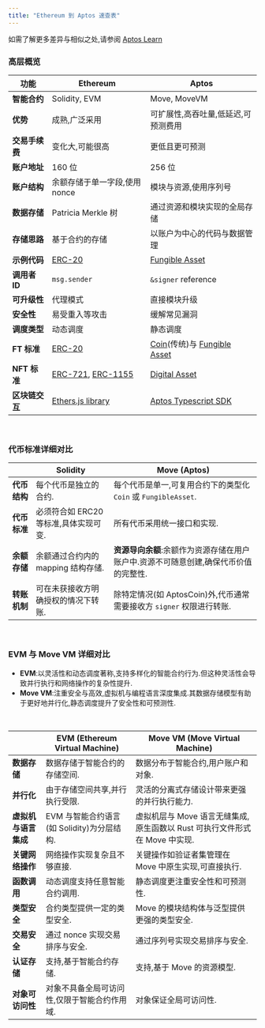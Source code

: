 ```yaml
---
title: "Ethereum 到 Aptos 速查表"
---
```


如需了解更多差异与相似之处,请参阅 [Aptos Learn](https://learn.aptoslabs.com/en/tutorials/ethereum-to-aptos-guide/cheat-sheet?workshop=eth-to-aptos)

### 高层概览

| 功能         | Ethereum                                                                                                                       | Aptos                                                                                                                                 |
| ---------- | ------------------------------------------------------------------------------------------------------------------------------ | ------------------------------------------------------------------------------------------------------------------------------------- |
| **智能合约**   | Solidity, EVM                                                                                                                  | Move, MoveVM                                                                                                                          |
| **优势**     | 成熟,广泛采用                                                                                                                        | 可扩展性,高吞吐量,低延迟,可预测费用                                                                                                                   |
| **交易手续费**  | 变化大,可能很高                                                                                                                       | 更低且更可预测                                                                                                                               |
| **账户地址**   | 160 位                                                                                                                          | 256 位                                                                                                                                 |
| **账户结构**   | 余额存储于单一字段,使用 nonce                                                                                                             | 模块与资源,使用序列号                                                                                                                           |
| **数据存储**   | Patricia Merkle 树                                                                                                              | 通过资源和模块实现的全局存储                                                                                                                        |
| **存储思路**   | 基于合约的存储                                                                                                                        | 以账户为中心的代码与数据管理                                                                                                                        |
| **示例代码**   | [ERC-20](https://github.com/OpenZeppelin/openzeppelin-contracts/tree/master/contracts/token/ERC20)                             | [Fungible Asset](https://github.com/aptos-labs/aptos-core/blob/main/aptos-move/framework/aptos-framework/sources/fungible_asset.move) |
| **调用者 ID** | `msg.sender`                                                                                                                   | `&signer` reference                                                                                                                   |
| **可升级性**   | 代理模式                                                                                                                           | 直接模块升级                                                                                                                                |
| **安全性**    | 易受重入等攻击                                                                                                                        | 缓解常见漏洞                                                                                                                                |
| **调度类型**   | 动态调度                                                                                                                           | 静态调度                                                                                                                                  |
| **FT 标准**  | [ERC-20](https://docs.openzeppelin.com/contracts/4.x/erc20)                                                                    | [Coin](/zh/build/smart-contracts/aptos-coin)(传统)与 [Fungible Asset](/zh/build/smart-contracts/fungible-asset)                          |
| **NFT 标准** | [ERC-721](https://docs.openzeppelin.com/contracts/4.x/erc721), [ERC-1155](https://docs.openzeppelin.com/contracts/4.x/erc1155) | [Digital Asset](/zh/build/smart-contracts/digital-asset)                                                                              |
| **区块链交互**  | [Ethers.js library](https://docs.ethers.org/v6/)                                                                               | [Aptos Typescript SDK](/zh/build/sdks/ts-sdk)                                                                                         |

<br />

### 代币标准详细对比

|          | Solidity                | Move (Aptos)                                   |
| -------- | ----------------------- | ---------------------------------------------- |
| **代币结构** | 每个代币是独立的合约.             | 每个代币是单一,可复用合约下的类型化 `Coin` 或 `FungibleAsset`.   |
| **代币标准** | 必须符合如 ERC20 等标准,具体实现可变. | 所有代币采用统一接口和实现.                                 |
| **余额存储** | 余额通过合约内的 mapping 结构存储.  | **资源导向余额**:余额作为资源存储在用户账户中.资源不可随意创建,确保代币价值的完整性. |
| **转账机制** | 可在未获接收方明确授权的情况下转账.      | 除特定情况(如 AptosCoin)外,代币通常需要接收方 `signer` 权限进行转账. |

<br />

### EVM 与 Move VM 详细对比

- **EVM**:以灵活性和动态调度著称,支持多样化的智能合约行为.但这种灵活性会导致并行执行和网络操作的复杂性提升.
- **Move VM**:注重安全与高效,虚拟机与编程语言深度集成.其数据存储模型有助于更好地并行化,静态调度提升了安全性和可预测性.

<br />

|              | EVM (Ethereum Virtual Machine) | Move VM (Move Virtual Machine)                  |
| ------------ | ------------------------------ | ----------------------------------------------- |
| **数据存储**     | 数据存储于智能合约的存储空间.                | 数据分布于智能合约,用户账户和对象.                              |
| **并行化**      | 由于存储空间共享,并行执行受限.               | 灵活的分离式存储设计带来更强的并行执行能力.                          |
| **虚拟机与语言集成** | EVM 与智能合约语言(如 Solidity)为分层结构.  | 虚拟机层与 Move 语言无缝集成,原生函数以 Rust 可执行文件形式在 Move 中实现. |
| **关键网络操作**   | 网络操作实现复杂且不够直接.                 | 关键操作如验证者集管理在 Move 中原生实现,可直接执行.                  |
| **函数调用**     | 动态调度支持任意智能合约调用.                | 静态调度更注重安全性和可预测性.                                |
| **类型安全**     | 合约类型提供一定的类型安全.                 | Move 的模块结构体与泛型提供更强的类型安全.                        |
| **交易安全**     | 通过 nonce 实现交易排序与安全.            | 通过序列号实现交易排序与安全.                                 |
| **认证存储**     | 支持,基于智能合约存储.                   | 支持,基于 Move 的资源模型.                               |
| **对象可访问性**   | 对象不具备全局可访问性,仅限于智能合约作用域.        | 对象保证全局可访问性.                                     |
